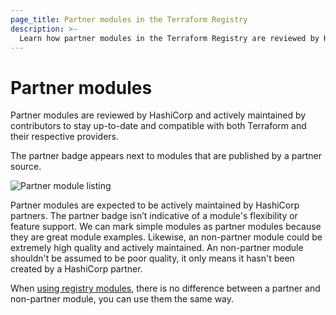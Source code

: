 ```yaml
---
page_title: Partner modules in the Terraform Registry
description: >-
  Learn how partner modules in the Terraform Registry are reviewed by HashiCorp and are actively maintained by contributors.
---
```


# Partner modules

Partner modules are reviewed by HashiCorp and actively maintained by contributors to stay up-to-date and compatible with both Terraform and their respective providers.

The partner badge appears next to modules that are published by a partner source.

![Partner module listing](/img/docs/registry-partner.png)

Partner modules are expected to be actively maintained by HashiCorp partners.
The partner badge isn’t indicative of a module's flexibility or feature support. We can mark simple modules as partner modules because they are great module examples.
Likewise, an non-partner module could be extremely high quality and actively
maintained. An non-partner module shouldn't be assumed to be poor quality, it
only means it hasn't been created by a HashiCorp partner.

When [using registry modules](/terraform/registry/modules/use), there is no
difference between a partner and non-partner module, you can use them the same
way.

